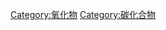 {{Catmore}}
{{Commons cat|Carbon oxides}}
<!--此分类中含有有机化合物，请不要添加[[Category:无机碳化合物|Category:无机碳化合物]]。-->

[[Category:氧化物|Category:氧化物]]
[[Category:碳化合物|Category:碳化合物]]